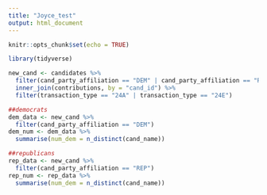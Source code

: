 ```yaml
---
title: "Joyce_test"
output: html_document
---
```


```r
knitr::opts_chunk$set(echo = TRUE)
```

```r
library(tidyverse)
```


```r
new_cand <- candidates %>%
  filter(cand_party_affiliation == "DEM" | cand_party_affiliation == "REP", cand_election_yr == "2012", cand_office_state == "MA") %>%
  inner_join(contributions, by = "cand_id") %>%
  filter(transaction_type == "24A" | transaction_type == "24E")
```

```r
##democrats
dem_data <- new_cand %>%
  filter(cand_party_affiliation == "DEM")
dem_num <- dem_data %>%
  summarise(num_dem = n_distinct(cand_name))

##republicans
rep_data <- new_cand %>%
  filter(cand_party_affiliation == "REP")
rep_num <- rep_data %>%
  summarise(num_dem = n_distinct(cand_name))
```


